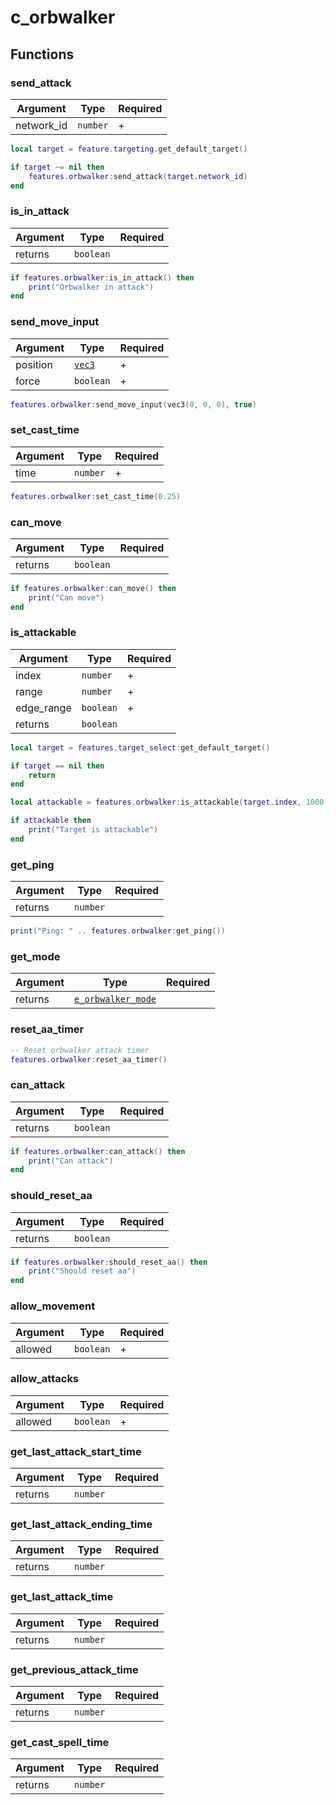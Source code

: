 # c_orbwalker

## Functions

### send_attack

| Argument   | Type     | Required |
| ---------- | -------- | -------- |
| network_id | `number` | +        |

```lua /send_attack/
local target = feature.targeting.get_default_target()

if target ~= nil then
    features.orbwalker:send_attack(target.network_id)
end
```

### is_in_attack

| Argument | Type      | Required |
| -------- | --------- | -------- |
| returns  | `boolean` |          |

```lua
if features.orbwalker:is_in_attack() then
    print("Orbwalker in attack")
end
```

### send_move_input

| Argument | Type                         | Required |
| -------- | ---------------------------- | -------- |
| position | [`vec3`](/structs/math/vec3) | +        |
| force    | `boolean`                    | +        |

```lua
features.orbwalker:send_move_input(vec3(0, 0, 0), true)
```

### set_cast_time

| Argument | Type     | Required |
| -------- | -------- | -------- |
| time     | `number` | +        |

```lua
features.orbwalker:set_cast_time(0.25)
```

### can_move

| Argument | Type      | Required |
| -------- | --------- | -------- |
| returns  | `boolean` |          |

```lua
if features.orbwalker:can_move() then
    print("Can move")
end
```

### is_attackable

| Argument   | Type      | Required |
| ---------- | --------- | -------- |
| index      | `number`  | +        |
| range      | `number`  | +        |
| edge_range | `boolean` | +        |
| returns    | `boolean` |          |

```lua /is_attackable/
local target = features.target_select:get_default_target()

if target == nil then
    return
end

local attackable = features.orbwalker:is_attackable(target.index, 1000, true)

if attackable then
    print("Target is attackable")
end
```

### get_ping

| Argument | Type     | Required |
| -------- | -------- | -------- |
| returns  | `number` |          |

```lua
print("Ping: " .. features.orbwalker:get_ping())
```

### get_mode

| Argument | Type                                          | Required |
| -------- | --------------------------------------------- | -------- |
| returns  | [`e_orbwalker_mode`](/enums/e_orbwalker_mode) |          |

### reset_aa_timer

```lua
-- Reset orbwalker attack timer
features.orbwalker:reset_aa_timer()
```

### can_attack

| Argument | Type      | Required |
| -------- | --------- | -------- |
| returns  | `boolean` |          |

```lua
if features.orbwalker:can_attack() then
    print("Can attack")
end
```

### should_reset_aa

| Argument | Type      | Required |
| -------- | --------- | -------- |
| returns  | `boolean` |          |

```lua
if features.orbwalker:should_reset_aa() then
    print("Should reset aa")
end
```

### allow_movement

| Argument | Type      | Required |
| -------- | --------- | -------- |
| allowed  | `boolean` | +        |

### allow_attacks

| Argument | Type      | Required |
| -------- | --------- | -------- |
| allowed  | `boolean` | +        |

### get_last_attack_start_time

| Argument | Type     | Required |
| -------- | -------- | -------- |
| returns  | `number` |          |

### get_last_attack_ending_time

| Argument | Type     | Required |
| -------- | -------- | -------- |
| returns  | `number` |          |

### get_last_attack_time

| Argument | Type     | Required |
| -------- | -------- | -------- |
| returns  | `number` |          |

### get_previous_attack_time

| Argument | Type     | Required |
| -------- | -------- | -------- |
| returns  | `number` |          |

### get_cast_spell_time

| Argument | Type     | Required |
| -------- | -------- | -------- |
| returns  | `number` |          |
